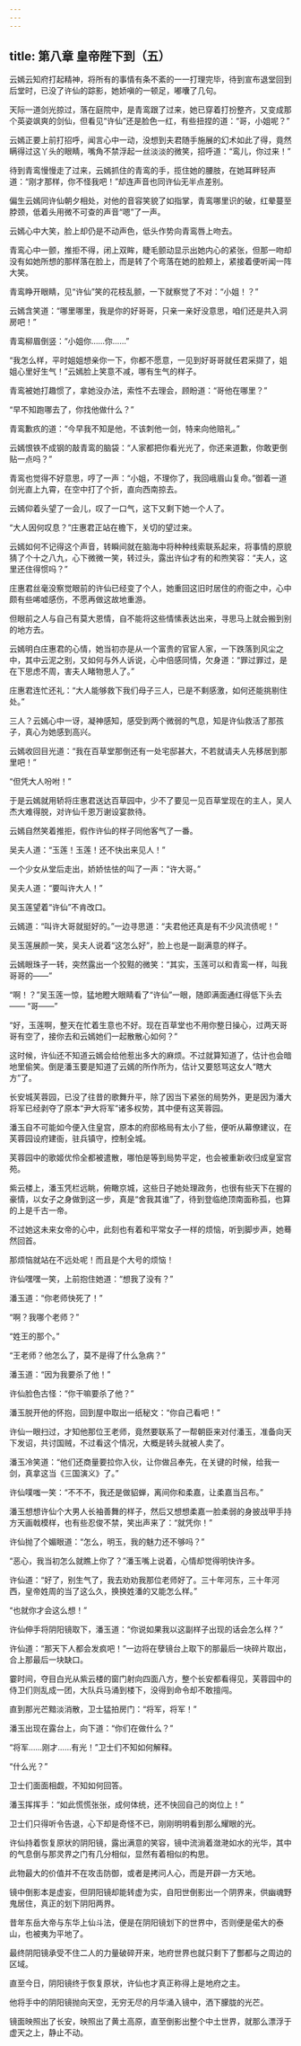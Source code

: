 ```yaml
---
---
---
```

title: 第八章 皇帝陛下到（五）
---




云嫣云知府打起精神，将所有的事情有条不紊的一一打理完毕，待到宣布退堂回到后堂时，已没了许仙的踪影，她娇嗔的一顿足，嘟囔了几句。

天际一道剑光掠过，落在庭院中，是青鸾跟了过来，她已穿着打扮整齐，又变成那个英姿飒爽的剑仙，但看见“许仙”还是脸色一红，有些扭捏的道：“哥，小姐呢？”

云嫣正要上前打招呼，闻言心中一动，没想到夫君随手施展的幻术如此了得，竟然瞒得过这丫头的眼睛，嘴角不禁浮起一丝淡淡的微笑，招呼道：“鸾儿，你过来！”

待到青鸾慢慢走了过来，云嫣抓住的青鸾的手，揽住她的腰肢，在她耳畔轻声道：“刚才那样，你不怪我吧！”却连声音也同许仙无半点差别。

偏生云嫣同许仙朝夕相处，对他的音容笑貌了如指掌，青鸾哪里识的破，红晕蔓至脖颈，低着头用微不可查的声音“嗯”了一声。

云嫣心中大笑，脸上却仍是不动声色，低头作势向青鸾唇上吻去。

青鸾心中一颤，推拒不得，闭上双眸，睫毛颤动显示出她内心的紧张，但那一吻却没有如她所想的那样落在脸上，而是转了个弯落在她的脸颊上，紧接着便听闻一阵大笑。

青鸾睁开眼睛，见“许仙”笑的花枝乱颤，一下就察觉了不对：“小姐！？”

云嫣含笑道：“哪里哪里，我是你的好哥哥，只亲一亲好没意思，咱们还是共入洞房吧！”

青鸾柳眉倒竖：“小姐你……你……”

“我怎么样，平时姐姐想亲你一下，你都不愿意，一见到好哥哥就任君采撷了，姐姐心里好生气！”云嫣脸上笑意不减，哪有生气的样子。

青鸾被她打趣惯了，拿她没办法，索性不去理会，顾盼道：“哥他在哪里？”

“早不知跑哪去了，你找他做什么？”

青鸾歉疚的道：“今早我不知是他，不该刺他一剑，特来向他赔礼。”

云嫣恨铁不成钢的敲青鸾的脑袋：“人家都把你看光光了，你还来道歉，你敢更倒贴一点吗？”

青鸾也觉得不好意思，哼了一声：“小姐，不理你了，我回峨眉山复命。”御着一道剑光直上九霄，在空中打了个折，直向西南掠去。

云嫣仰着头望了一会儿，叹了一口气，这下又剩下她一个人了。

“大人因何叹息？”庄惠君正站在檐下，关切的望过来。

云嫣如何不记得这个声音，转瞬间就在脑海中将种种线索联系起来，将事情的原貌猜了个十之八九，心下微微一笑，转过头，露出许仙才有的和煦笑容：“夫人，这里还住得惯吗？”

庄惠君丝毫没察觉眼前的许仙已经变了个人，她重回这旧时居住的府衙之中，心中颇有些唏嘘感伤，不愿再做这故地重游。

但眼前之人与自己有莫大恩情，自不能将这些情愫表达出来，寻思马上就会搬到别的地方去。

云嫣明白庄惠君的心情，她当初亦是从一个富贵的官宦人家，一下跌落到风尘之中，其中云泥之别，又如何与外人诉说，心中倍感同情，欠身道：“罪过罪过，是在下思虑不周，害夫人睹物思人了。”

庄惠君连忙还礼：“大人能够救下我们母子三人，已是不剩感激，如何还能挑剔住处。”

三人？云嫣心中一讶，凝神感知，感受到两个微弱的气息，知是许仙救活了那孩子，真心为她感到高兴。

云嫣收回目光道：“我在百草堂那倒还有一处宅邸甚大，不若就请夫人先移居到那里吧！”

“但凭大人吩咐！”

于是云嫣就用轿将庄惠君送达百草园中，少不了要见一见百草堂现在的主人，吴人杰大难得脱，对许仙千恩万谢设宴款待。

云嫣自然笑着推拒，假作许仙的样子同他客气了一番。

吴夫人道：“玉莲！玉莲！还不快出来见人！”

一个少女从堂后走出，娇娇怯怯的叫了一声：“许大哥。”

吴夫人道：“要叫许大人！”

吴玉莲望着“许仙”不肯改口。

云嫣道：“叫许大哥就挺好的。”一边寻思道：“夫君他还真是有不少风流债呢！”

吴玉莲展颜一笑，吴夫人说着“这怎么好”，脸上也是一副满意的样子。

云嫣眼珠子一转，突然露出一个狡黠的微笑：“其实，玉莲可以和青鸾一样，叫我哥哥的——”

“啊！？”吴玉莲一惊，猛地瞪大眼睛看了“许仙”一眼，随即满面通红得低下头去—— “哥——”

“好，玉莲啊，整天在忙着生意也不好。现在百草堂也不用你整日操心，过两天哥哥有空了，接你去和云嫣她们一起散散心如何？”

这时候，许仙还不知道云嫣会给他惹出多大的麻烦。不过就算知道了，估计也会暗地里偷笑。倒是潘玉要是知道了云嫣的所作所为，估计又要怒骂这女人“瞎大方”了。

长安城芙蓉园，已没了往昔的歌舞升平，除了因当下紧张的局势外，更是因为潘大将军已经剥夺了原本“尹大将军”诸多权势，其中便有这芙蓉园。

潘玉自不可能如今便入住皇宫，原本的府邸格局有太小了些，便听从幕僚建议，在芙蓉园设府建衙，驻兵镇守，控制全城。

芙蓉园中的歌姬优伶全都被遣散，哪怕是等到局势平定，也会被重新收归成皇室宫苑。

紫云楼上，潘玉凭栏远眺，俯瞰京城，这些日子她处理政务，也很有些天下在握的豪情，以女子之身做到这一步，真是“舍我其谁”了，待到登临绝顶南面称孤，也算的上是千古一帝。

不过她这未来女帝的心中，此刻也有着和平常女子一样的烦恼，听到脚步声，她蓦然回首。

那烦恼就站在不远处呢！而且是个大号的烦恼！

许仙嘿嘿一笑，上前抱住她道：“想我了没有？”

潘玉道：“你老师快死了！”

“啊？我哪个老师？”

“姓王的那个。”

“王老师？他怎么了，莫不是得了什么急病？”

潘玉道：“因为我要杀了他！”

许仙脸色古怪：“你干嘛要杀了他？”

潘玉脱开他的怀抱，回到屋中取出一纸秘文：“你自己看吧！”

许仙一眼扫过，才知他那位王老师，竟然要联系了一帮朝臣来对付潘玉，准备向天下发诏，共讨国贼，不过看这个情况，大概是转头就被人卖了。

潘玉冷笑道：“他们还商量要拉你入伙，让你做吕奉先，在关键的时候，给我一剑，真拿这当《三国演义》了。”

许仙噗嗤一笑：“不不不，我还是做貂蝉，离间你和柔嘉，让柔嘉当吕布。”

潘玉想想许仙个大男人长袖善舞的样子，然后又想想柔嘉一脸柔弱的身披战甲手持方天画戟模样，也有些忍俊不禁，笑出声来了：“就凭你！”

许仙抛了个媚眼道：“怎么，明玉，我的魅力还不够吗？”

“恶心，我当初怎么就瞧上你了？”潘玉嘴上说着，心情却觉得明快许多。

许仙道：“好了，别生气了，我去劝劝我那位老师好了。三十年河东，三十年河西，皇帝姓周的当了这么久，换换姓潘的又能怎么样。”

“也就你才会这么想！”

许仙伸手将阴阳镜取下，潘玉道：“你说如果我以这副样子出现的话会怎么样？”

许仙道：“那天下人都会发疯吧！”一边将在孽镜台上取下的那最后一块碎片取出，合上那最后一块缺口。

霎时间，夺目白光从紫云楼的窗门射向四面八方，整个长安都看得见，芙蓉园中的侍卫们则乱成一团，大队兵马涌到楼下，没得到命令却不敢擅闯。

直到那光芒黯淡消散，卫士猛拍房门：“将军，将军！”

潘玉出现在露台上，向下道：“你们在做什么？”

“将军……刚才……有光！”卫士们不知如何解释。

“什么光？”

卫士们面面相觑，不知如何回答。

潘玉挥挥手：“如此慌慌张张，成何体统，还不快回自己的岗位上！”

卫士们只得听令告退，心下却是奇怪不已，刚刚明明看到那么耀眼的光。

许仙持着恢复原状的阴阳镜，露出满意的笑容，镜中流淌着潋滟如水的光华，其中的气息倒与那灵界之门有几分相似，显然有着相似的构思。

此物最大的价值并不在攻击防御，或者是拷问人心，而是开辟一方天地。

镜中倒影本是虚妄，但阴阳镜却能转虚为实，自阳世倒影出一个阴界来，供幽魂野鬼居住，真正的划下阴阳两界。

昔年东岳大帝与东华上仙斗法，便是在阴阳镜划下的世界中，否则便是偌大的泰山，也被夷为平地了。

最终阴阳镜承受不住二人的力量破碎开来，地府世界也就只剩下了酆都与之周边的区域。

直至今日，阴阳镜终于恢复原状，许仙也才真正称得上是地府之主。

他将手中的阴阳镜抛向天空，无穷无尽的月华涌入镜中，洒下朦胧的光芒。

镜面映照出了长安，映照出了黄土高原，直至倒影出整个中土世界，就那么漂浮于虚天之上，静止不动。
